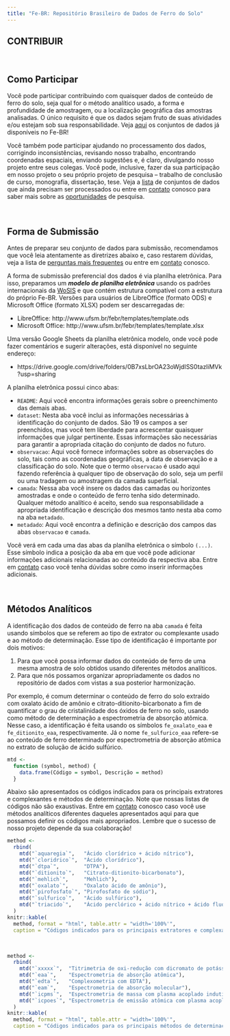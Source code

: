 ```yaml
---
title: "Fe-BR: Repositório Brasileiro de Dados de Ferro do Solo"
---
```


## CONTRIBUIR

<br>

## Como Participar

Você pode participar contribuindo com quaisquer dados de conteúdo de ferro do solo, seja qual for o método
analítico usado, a forma e profundidade de amostragem, ou a localização geográfica das amostras analisadas. O
único requisito é que os dados sejam fruto de suas atividades e/ou estejam sob sua responsabilidade. Veja
[aqui](data.html) os conjuntos de dados já disponíveis no Fe-BR!

Você também pode participar ajudando no processamento dos dados, corrigindo inconsistências, revisando nosso
trabalho, encontrando coordenadas espaciais, enviando sugestões e, é claro, divulgando nosso projeto entre
seus colegas. Você pode, inclusive, fazer da sua participação em nosso projeto o seu próprio projeto de
pesquisa -- trabalho de conclusão de curso, monografia, dissertação, tese. Veja a 
[lista](https://goo.gl/tVC8dH) de conjuntos de dados que ainda precisam ser processados ou entre em
<a href="mailto:fe-br@googlegroups.com">contato</a> conosco para saber mais sobre as 
[oportunidades](publications.html) de pesquisa.

<!-- [desafios](https://goo.gl/7GegQH) -->

<br>

## Forma de Submissão

Antes de preparar seu conjunto de dados para submissão, recomendamos que você leia atentamente as diretrizes
abaixo e, caso restarem dúvidas, veja a lista de [perguntas mais frequentes](faq.html) ou entre em
<a href="mailto:fe-br@googlegroups.com">contato</a> conosco.

A forma de submissão preferencial dos dados é via planilha eletrônica. Para isso, preparamos um ***modelo de
planilha eletrônica*** usando os padrões internacionais da [WoSIS](http://www.isric.org/data/wosis) e que 
contém estrutura compatível com a estrutura do próprio Fe-BR. Versões para usuários de LibreOffice 
(formato ODS) e Microsoft Office (formato XLSX) podem ser descarregadas de:

* LibreOffice: http://www.ufsm.br/febr/templates/template.ods
* Microsoft Office: http://www.ufsm.br/febr/templates/template.xlsx

Uma versão Google Sheets da planilha eletrônica modelo, onde você pode fazer comentários e sugerir alterações,
está disponível no seguinte endereço:

* https://drive.google.com/drive/folders/0B7xsLbrOA23oWjdISS0tazliMVk?usp=sharing

A planilha eletrônica possui cinco abas:

* `README`: Aqui você encontra informações gerais sobre o preenchimento das demais abas.
* `dataset`: Nesta aba você inclui as informações necessárias à identificação do conjunto de dados. São 19 os
  campos a ser preenchidos, mas você tem liberdade para acrescentar quaisquer informações que julgar
  pertinente. Essas informações são necessárias para garantir a apropriada citação do conjunto de dados no 
  futuro.
* `observacao`: Aqui você fornece informações sobre as observações do solo, tais como as coordenadas
  geográficas, a data de observação e a classificação do solo. Note que o termo `observacao` é usado aqui
  fazendo referência à qualquer tipo de observação do solo, seja um perfil ou uma tradagem ou amostragem da
  camada superficial.
* `camada`: Nessa aba você insere os dados das camadas ou horizontes amostradas e onde o conteúdo de ferro
  tenha sido determinado. Qualquer método analítico é aceito, sendo sua responsabilidade a apropriada 
  identificação e descrição dos mesmos tanto nesta aba como na aba `metadado`.
* `metadado`: Aqui você encontra a definição e descrição dos campos das abas `observacao` e `camada`.
  
Você verá em cada uma das abas da planilha eletrônica o símbolo `(...)`. Esse símbolo indica a posição da aba
em que você pode adicionar informações adicionais relacionadas ao conteúdo da respectiva aba. Entre em 
<a href="mailto:fe-br@googlegroups.com">contato</a> caso você tenha dúvidas sobre como inserir informações
adicionais.

<!-- 
Mais detalhes sobre o preenchimento da planilha eletrônica podem ser encontrados no livro do Fe-BR disponível  
em https://samuel-rosa.github.io/febr-book/.
-->

<br>

## Métodos Analíticos

A identificação dos dados de conteúdo de ferro na aba `camada` é feita usando símbolos que se referem ao tipo
de extrator ou complexante usado e ao método de determinação. Esse tipo de identificação é importante por dois
motivos:

1. Para que você possa informar dados do conteúdo de ferro de uma mesma amostra de solo obtidos usando 
diferentes métodos analíticos.
2. Para que nós possamos organizar apropriadamente os dados no repositório de dados com vistas a sua posterior
harmonização.

Por exemplo, é comum determinar o conteúdo de ferro do solo extraído com oxalato ácido de amônio e
citrato-ditionito-bicarbonato a fim de quantificar o grau de cristalinidade dos óxidos de ferro no solo, 
usando como método de determinação a espectrometria de absorção atômica. Nesse caso, a identificação é feita 
usando os símbolos `fe_oxalato_eaa` e `fe_ditionito_eaa`, respectivamente. Já o nome `fe_sulfurico_eaa` 
refere-se ao conteúdo de ferro determinado por espectrometria de absorção atômica no extrato de solução de
ácido sulfúrico.

```r
mtd <- 
  function (symbol, method) {
    data.frame(Código = symbol, Descrição = method)
  }
```

Abaixo são apresentados os códigos indicados para os principais extratores e complexantes e métodos de
determinação. Note que nossas listas de códigos não são exaustivas. Entre em 
<a href="mailto:fe-br@googlegroups.com">contato</a> conosco caso você use métodos analíticos diferentes 
daqueles apresentados aqui para que possamos definir os códigos mais apropriados. Lembre que o sucesso de 
nosso projeto depende da sua colaboração!

```r
method <-
  rbind(
    mtd("`aquaregia`",   "Ácido clorídrico + ácido nítrico"),
    mtd("`cloridrico`",  "Ácido clorídrico"),
    mtd("`dtpa`",        "DTPA"),
    mtd("`ditionito`",   "Citrato-ditionito-bicarbonato"),
    mtd("`mehlich`",     "Mehlich"),
    mtd("`oxalato`",     "Oxalato ácido de amônio"),
    mtd("`pirofosfato`", "Pirofosfato de sódio"),
    mtd("`sulfurico`",   "Ácido sulfúrico"),
    mtd("`triacido`",    "Ácido perclórico + ácido nítrico + ácido fluorídrico")
  )
knitr::kable(
  method, format = "html", table.attr = "width='100%'", 
  caption = "Códigos indicados para os principais extratores e complexantes.")
```

<br>

```r
method <-
  rbind(
    mtd("`xxxxx`",  "Titrimetria de oxi-redução com dicromato de potássio"),
    mtd("`eaa`",    "Espectrometria de absorção atômica"),
    mtd("`edta`",   "Complexometria com EDTA"),
    mtd("`eam`",    "Espectrometria de absorção molecular"),
    mtd("`icpms`",  "Espectrometria de massa com plasma acoplado indutivamente"),
    mtd("`icpoes`", "Espectrometria de emissão atômica com plasma acoplado indutivamente")
  )
knitr::kable(
  method, format = "html", table.attr = "width='100%'", 
  caption = "Códigos indicados para os principais métodos de determinação.")
```
